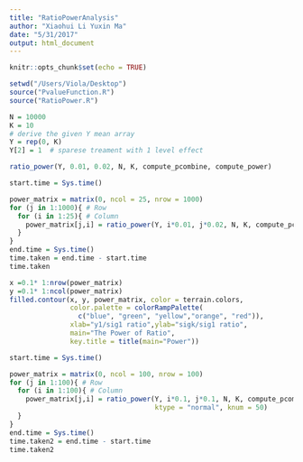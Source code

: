 ```yaml
---
title: "RatioPowerAnalysis"
author: "Xiaohui Li Yuxin Ma"
date: "5/31/2017"
output: html_document
---
```


```r
knitr::opts_chunk$set(echo = TRUE)
```

```r
setwd("/Users/Viola/Desktop")
source("PvalueFunction.R")
source("RatioPower.R")
```

```r
N = 10000
K = 10
# derive the given Y mean array 
Y = rep(0, K) 
Y[2] = 1  # sparese treament with 1 level effect

ratio_power(Y, 0.01, 0.02, N, K, compute_pcombine, compute_power)

```

```r
start.time = Sys.time()

power_matrix = matrix(0, ncol = 25, nrow = 1000) 
for (j in 1:1000){ # Row
  for (i in 1:25){ # Column
    power_matrix[j,i] = ratio_power(Y, i*0.01, j*0.02, N, K, compute_pcombine, compute_power) 
  }
}
end.time = Sys.time()
time.taken = end.time - start.time
time.taken
```


```r
x =0.1* 1:nrow(power_matrix)
y =0.1* 1:ncol(power_matrix)
filled.contour(x, y, power_matrix, color = terrain.colors,
               color.palette = colorRampPalette(
                 c("blue", "green", "yellow","orange", "red")),
               xlab="y1/sig1 ratio",ylab="sigk/sig1 ratio",
               main="The Power of Ratio",
               key.title = title(main="Power"))

```


```r
start.time = Sys.time()

power_matrix = matrix(0, ncol = 100, nrow = 100) 
for (j in 1:100){ # Row
  for (i in 1:100){ # Column
    power_matrix[j,i] = ratio_power(Y, i*0.1, j*0.1, N, K, compute_pcombine, compute_power, 
                                    ktype = "normal", knum = 50) 
  }
}
end.time = Sys.time()
time.taken2 = end.time - start.time
time.taken2
```













